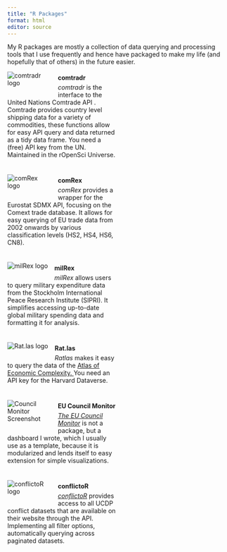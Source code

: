 ```yaml
---
title: "R Packages"
format: html
editor: source
---
```


My R packages are mostly a collection of data querying and processing tools that I use frequently and hence have packaged to make my life (and hopefully that of others) in the future easier. 

<style>
.columns {
  display: flex;
  flex-wrap: wrap;
  gap: 50px; /* Adjust spacing between columns */
}

.column {
  flex: 1;
  max-width: 45%; /* Adjust column width */
  min-width: 250px; /* Minimum width to keep columns from collapsing on small screens */
  margin-bottom: 10px; /* Space between rows */
}

img {
  max-width: 100px; /* Ensure images stay small */
}

.column p {
  margin: 5px 0; /* Reduce spacing between paragraphs within each column */
}
</style>

```{=html}

<div class="columns">
  <div class="column">
     <a href="https://ropensci.github.io/comtradr/" target="_blank">
      <img src="https://raw.githubusercontent.com/ropensci/comtradr/refs/heads/main/man/figures/logo.png" alt="comtradr logo" style="float: left; margin: 0 15px 15px 0;";> 
      </a>   
    <p><strong>comtradr</strong></p>
    <p><em>comtradr</em> is the interface to the United
Nations Comtrade API <https://comtradeplus.un.org/>. Comtrade provides
country level shipping data for a variety of commodities, these
functions allow for easy API query and data returned as a tidy data
frame. You need a (free) API key from the UN. Maintained in the rOpenSci Universe.</p>
  </div>

  <div class="column">
     <a href="https://github.com/datapumpernickel/comRex/" target="_blank">
      <img src="https://raw.githubusercontent.com/datapumpernickel/comRex/refs/heads/main/man/figures/logo.png" alt="comRex logo" style="float: left; margin: 0 15px 15px 0;";> 
      </a>   
    <p><strong>comRex</strong></p>
    <p><em>comRex</em> provides a wrapper for the Eurostat SDMX API, focusing on the Comext trade database. It allows for easy querying of EU trade data from 2002 onwards by various classification levels (HS2, HS4, HS6, CN8).</p>
  </div>

  <div class="column">
     <a href="https://datapumpernickel.github.io/milRex/" target="_blank">
      <img src="https://raw.githubusercontent.com/datapumpernickel/milRex/refs/heads/main/man/figures/logo.png" alt="milRex logo" style="float: left; margin: 0 15px 15px 0;";> 
      </a>   
    <p><strong>milRex</strong></p>
    <p><em>milRex</em> allows users to query military expenditure data from the Stockholm International Peace Research Institute (SIPRI). It simplifies accessing up-to-date global military spending data and formatting it for analysis.</p>
  </div>
  
  <div class="column">
     <a href="https://github.com/datapumpernickel/Rat.las/" target="_blank">
      <img src="https://raw.githubusercontent.com/datapumpernickel/rat.las/refs/heads/main/man/figures/logo.png" alt="Rat.las logo" style="float: left; margin: 0 15px 15px 0;";> 
      </a>   
    <p><strong>Rat.las</strong></p>
    <p><em>Ratlas</em> makes it easy to query the data of the  
    <a href="https://atlas.cid.harvard.edu/" target="_blank">Atlas of Economic Complexity. </a>
    You need an API key for the Harvard Dataverse.
    </p>
  </div>
  
  <div class="column">
       <a href="https://swp-berlin.github.io/ceu_votes/" target="_blank">
      <img src="ceu_votes.png" alt="Council Monitor Screenshot" style="float: left; margin: 0 15px 15px 0;";> 
      </a>   
     <p><strong>EU Council Monitor</strong></p>
    <p><a href="https://data.swp-berlin/ceu_votes" target="_blank"> <em>The EU Council Monitor</em></a> is not a package, but a dashboard I wrote, which I usually use as a template, because it is modularized and lends itself to easy extension for simple visualizations.</p>
  </div>
  <div class="column">
       <a href="https://github.com/datapumpernickel/conflictoR" target="_blank">
      <img src="https://raw.githubusercontent.com/datapumpernickel/conflictoR/refs/heads/main/man/figures/logo.png" alt="conflictoR logo" style="float: left; margin: 0 15px 15px 0;";> 
      </a>   
     <p><strong>conflictoR</strong></p>
    <p><a href="https://github.com/datapumpernickel/conflictoR" target="_blank"> <em>conflictoR</em></a> provides access to all UCDP conflict datasets that are available on their website through the API. Implementing all filter options, automatically querying across paginated datasets.</p>
  </div>


</div>
```

